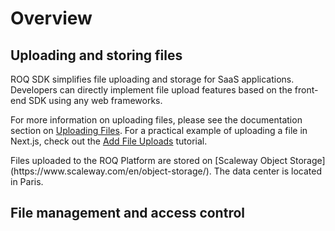 
# Overview

## Uploading and storing files

ROQ SDK simplifies file uploading and storage for SaaS applications. Developers can directly implement file upload features based on the front-end SDK using any web frameworks. 

For more information on uploading files, please see the documentation section on [Uploading Files](/files/uploading-files). For a practical example of uploading a file in Next.js, check out the [Add File Uploads](/next-js/add-file-uploads) tutorial.

<Callout type="info">
Files uploaded to the ROQ Platform are stored on [Scaleway Object Storage](https://www.scaleway.com/en/object-storage/). The data center is located in Paris. 
</Callout>

## File management and access control
